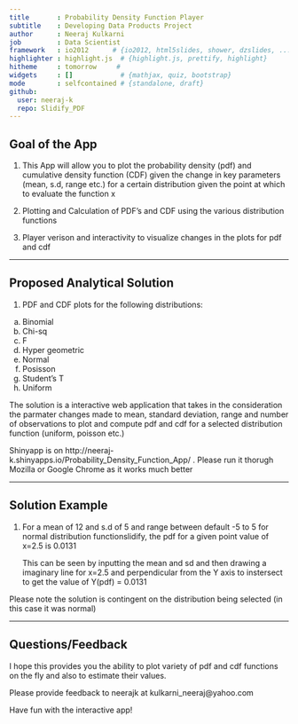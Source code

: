 ```yaml
---
title       : Probability Density Function Player 
subtitle    : Developing Data Products Project 
author      : Neeraj Kulkarni 
job         : Data Scientist 
framework   : io2012      # {io2012, html5slides, shower, dzslides, ...} 
highlighter : highlight.js  # {highlight.js, prettify, highlight} 
hitheme     : tomorrow     #  
widgets     : []            # {mathjax, quiz, bootstrap} 
mode        : selfcontained # {standalone, draft} 
github:
  user: neeraj-k
  repo: Slidify_PDF
---
```


## Goal of the App

1. This App will allow you to plot the probability density (pdf) and cumulative density function (CDF) given the change in key parameters (mean, s.d, range etc.) for a certain distribution given the point at which to evaluate the function x

2. Plotting and Calculation of PDF's and CDF using the various distribution functions

3. Player verison and interactivity to visualize changes in the plots for pdf and cdf

--- 


## Proposed Analytical Solution

 
1. PDF and CDF plots for the following distributions: 

a) Binomial 
b) Chi-sq 
c) F 
d) Hyper geometric 
f) Normal 
g) Posisson 
h) Student's T
i) Uniform 

 
The solution is a interactive web application that takes in the consideration the parmater changes made to mean, standard deviation, range and number of observations to plot and compute pdf and cdf for a selected distribution function (uniform, poisson etc.)

Shinyapp is on http://neeraj-k.shinyapps.io/Probability_Density_Function_App/ . Please run it thorugh Mozilla or Google Chrome as it works much better

---

## Solution Example 

1. For a mean of 12 and s.d of 5 and range between default -5 to 5 for normal distribution functionslidify, the pdf for a given       point value of x=2.5 is 0.0131 

      This can be seen by inputting the mean and sd and then drawing a imaginary line for x=2.5 and perpendicular from the Y axis to     instersect to get the value of Y(pdf) = 0.0131
      
Please note the solution is contingent on the distribution being selected (in this case it was normal)

---

## Questions/Feedback


I hope this provides you the ability to plot variety of pdf and cdf functions on the fly and also to estimate their values. 
 
Please provide feedback to neerajk at kulkarni_neeraj@yahoo.com
  
Have fun with the interactive app!




